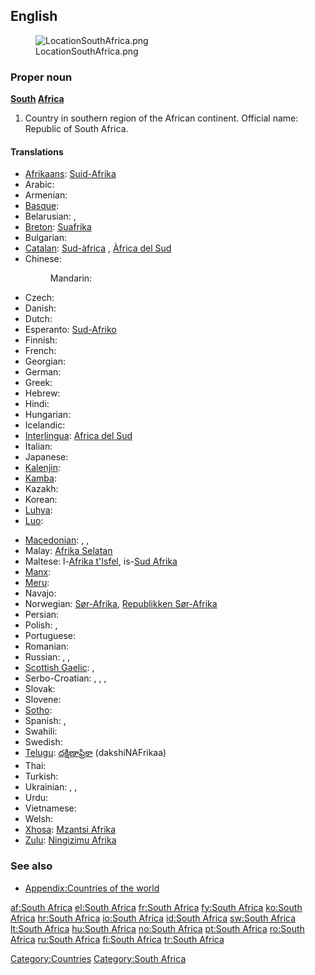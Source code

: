 {{wikipedia}}
==English==
[[Image:LocationSouthAfrica.png|thumb]]
===Proper noun===
'''[[South]] [[Africa]]'''

# Country in southern region of the African continent. Official name: Republic of South Africa.

====Translations====
{{trans-top|country}}
* [[Afrikaans]]: [[Suid-Afrika]]
* Arabic: {{t|ar|جنوب افريقيا|f|tr=januub 'ifriqíyya}}
* Armenian: {{t-|hy|Հարավաֆրիկյան Հանրապետություն|tr=Haravafrikyan Hanrapetut'yun}}
* [[Basque]]: {{t|eu|Hego Afrika|xs=Basque}}
* Belarusian: {{t|be|Паўднёва-Афрыканская Рэспубліка|tr=Paŭdnjóva-Afrykánskaja Respúblika|xs=Belarusian}},  {{t|be|Паўднёва Афрыка|f|tr=Paŭdnjóva Áfryka|xs=Belarusian}}
* [[Breton]]: [[Suafrika]]
* Bulgarian: {{t|bg|Южна Африка|f|tr=Júžna Áfrika}}
* [[Catalan]]: [[Sud-àfrica]] {{f}}, [[Àfrica del Sud]] {{f}}
* Chinese:
*: Mandarin: {{t|cmn|南非|tr=Nán-Fēi|sc=Hani}}
* Czech: {{t-|cs|Jihoafrická republika|f}}
* Danish: {{t-|da|Sydafrika}}
* Dutch: {{t+|nl|Zuid-Afrika}}
* Esperanto: [[Sud-Afriko]]
* Finnish: {{t+|fi|Etelä-Afrikka}}
* French: {{t+|fr|Afrique du Sud|f}}
* Georgian: {{t|ka|სამხრეთ აფრიკის რესპუბლიკა|tr=samxret aprik'as respublik'a|sc=Geor|xs=Georgian}}
* German: {{t+|de|Südafrika|n}}
* Greek: {{t+|el|Νότια Αφρική|f|tr=Nótia Afrikí}}
* Hebrew: {{t|he|דרום אפריקה|tr=drom afrika}}
* Hindi: {{t|hi|दक्षिण अफ़्रीका|tr=dakṣiṇ afrīkā|xs=Hindi}}
* Hungarian: {{t+|hu|Dél-afrikai Köztársaság}}
* Icelandic: {{t+|is|Suður-Afríka}}
* [[Interlingua]]: [[Africa del Sud]]
* Italian: {{t+|it|Sudafrica|m}}
* Japanese: {{t-|ja|南アフリカ|tr=Minamí-Afuriká}}
* [[Kalenjin]]: {{tø|kln|South Afrika}}
* [[Kamba]]: {{tø|kam|South Afrika}}
* Kazakh: {{t|kk|Оңтүстік Африка Республикасы|tr=Oñtüstik Afrïka Respwblïkası|sc=Cyrl|xs=Kazakh}}
* Korean: {{t|ko|남아프리카|tr=Nam Apeurika|sc=Hang}}
* [[Luhya]]: {{tø|luy|South Afrika}}
* [[Luo]]: {{tø|luo|South Afrika}}
{{trans-mid}}
* [[Macedonian]]: {{t|mk|Јужноафриканска Република|f|tr=Južnoafríkanska Repúblika}},  {{t|mk|Јужна Африка|f|tr=Júžna Áfrika}}, {{t|mk|ЈАР|tr=JAR}}
* Malay: [[Afrika Selatan]]
* Maltese: l-[[Afrika t'Isfel]], is-[[Sud Afrika]]
* [[Manx]]: {{t|gv|Yn Affrick Yiass|xs=Manx}}
* [[Meru]]: {{tø|mer|South Afrika}}
* Navajo: {{tø|nv|Kéyah Naakai Łizhinii Bikéyah Shádiʼááhjí Siʼánígíí}}
* Norwegian: [[Sør-Afrika]], [[Republikken Sør-Afrika]]
* Persian: {{t|fa|آفریقای جنوبی|tr=âfriqâ-ye janubi|xs=Persian}}
* Polish: {{t+|pl|Republika Południowej Afryki|f}},  {{t|pl|Południowa Afryka|f}}
* Portuguese: {{t+|pt|África do Sul|f}}
* Romanian: {{t+|ro|Africa de Sud|f}}
* Russian: {{t|ru|Южная Африка|f|tr=Júžnaja Áfrika}}, {{t-|ru|Южно-Африканская Республика|f|tr=Júžno-Afrikánskaja Respúblika}},  {{t-|ru|ЮАР|f|tr=juár}}
* [[Scottish Gaelic]]: {{t|gd|Afraga a Deas|xs=Scottish Gaelic}},  {{t|gd|Poblachd Afraga a Deas|xs=Scottish Gaelic}}
* Serbo-Croatian: {{tø|sh|Јужна Африка|f|sc=Cyrl|xs=Serbo-Croatian}},  {{tø|sh|Južna Afrika|f|xs=Serbo-Croatian}},  {{tø|sh|Јужноафричка Република|f|sc=Cyrl|xs=Serbo-Croatian}},  {{tø|sh|Južnoafrička Republika|f|xs=Serbo-Croatian}}
* Slovak: {{t|sk|Južná Afrika|f}}
* Slovene: {{t-|sl|Južna Afrika|f}}
* [[Sotho]]: {{t|st|Afrika Borwa|xs=Sotho}}
* Spanish: {{t+|es|Sudáfrica|f}}, {{t|es|África del Sur|f}}
* Swahili: {{t+|sw|Afrika Kusini|xs=Swahili}}
* Swedish: {{t+|sv|Sydafrika}}
* [[Telugu]]: [[దక్షిణాఫ్రికా]] (dakshiNAFrikaa)
* Thai: {{t|th|แอฟริกาใต้|tr=àef-rí-gaa dtâi}}
* Turkish: {{t+|tr|Güney Afrika}}
* Ukrainian: {{t|uk|Південно-Африканська Республіка|tr=Pivdénno-Afrykáns'ka Respúblika|xs=Ukrainian}},  {{t|uk|Південна Африка|f|tr=Pivdénna Áfryka|xs=Ukrainian}},  {{t|uk|ПАР|f|tr=par|xs=Ukrainian}}
* Urdu: {{t|ur|جنوبی افریقہ|xs=Urdu}}
* Vietnamese: {{t-|vi|Cộng hòa Nam Phi|xs=Vietnamese}}
* Welsh: {{t|cy|De Affrica|xs=Welsh}}
* [[Xhosa]]: [[Mzantsi Afrika]]
* [[Zulu]]: [[Ningizimu Afrika]]
{{trans-bottom}}

===See also===
* [[Appendix:Countries of the world]]

[[Category:Countries]]
[[Category:South Africa]]

[[af:South Africa]]
[[el:South Africa]]
[[fr:South Africa]]
[[fy:South Africa]]
[[ko:South Africa]]
[[hr:South Africa]]
[[io:South Africa]]
[[id:South Africa]]
[[sw:South Africa]]
[[lt:South Africa]]
[[hu:South Africa]]
[[no:South Africa]]
[[pt:South Africa]]
[[ro:South Africa]]
[[ru:South Africa]]
[[fi:South Africa]]
[[tr:South Africa]]